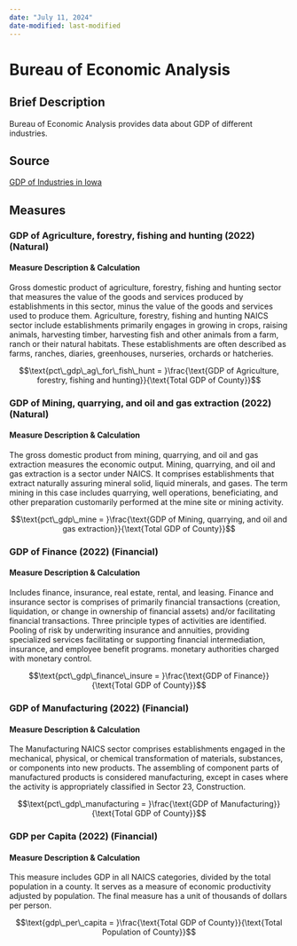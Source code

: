 ---
date: "July 11, 2024"
date-modified: last-modified
---

# Bureau of Economic Analysis {.unnumbered}

## Brief Description

Bureau of Economic Analysis provides data about GDP of different industries.

## Source

[GDP of Industries in Iowa](https://apps.bea.gov/itable/?ReqID=70&step=1&_gl=1*5gdtr7*_ga*NDAwNDc3NzI0LjE3MjcyODk1NzU.*_ga_J4698JNNFT*MTcyNzQ1MjIyOS4zLjEuMTcyNzQ1NDY2OS42MC4wLjA.#eyJhcHBpZCI6NzAsInN0ZXBzIjpbMSwyOSwyNSwzMSwyNiwyNywzMCwzMF0sImRhdGEiOltbIlRhYmxlSWQiLCI1MDEiXSxbIk1ham9yX0FyZWEiLCI0Il0sWyJTdGF0ZSIsWyIxOTAwMCJdXSxbIkFyZWEiLFsiWFgiXV0sWyJTdGF0aXN0aWMiLCItMSJdLFsiVW5pdF9vZl9tZWFzdXJlIiwiTGV2ZWxzIl0sWyJZZWFyIixbIjIwMjIiXV0sWyJZZWFyQmVnaW4iLCItMSJdLFsiWWVhcl9FbmQiLCItMSJdXX0=)

## Measures

### GDP of Agriculture, forestry, fishing and hunting (2022) (Natural)

#### Measure Description & Calculation

Gross domestic product of agriculture, forestry, fishing and hunting sector that measures the value of the goods and services produced by establishments in this sector, minus the value of the goods and services used to produce them. Agriculture, forestry, fishing and hunting NAICS sector include establishments primarily engages in growing in crops, raising animals, harvesting timber, harvesting fish and other animals from a farm, ranch or their natural habitats. These establishments are often described as farms, ranches, diaries, greenhouses, nurseries, orchards or hatcheries.

$$\text{pct\_gdp\_ag\_for\_fish\_hunt = }\frac{\text{GDP of Agriculture, forestry, fishing and hunting}}{\text{Total GDP of County}}$$

### GDP of Mining, quarrying, and oil and gas extraction (2022) (Natural)

#### Measure Description & Calculation

The gross domestic product from mining, quarrying, and oil and gas extraction measures the economic output. Mining, quarrying, and oil and gas extraction is a sector under NAICS. It comprises establishments that extract naturally assuring mineral solid, liquid minerals, and gases. The term mining in this case includes quarrying, well operations, beneficiating, and other preparation customarily performed at the mine site or mining activity.

$$\text{pct\_gdp\_mine = }\frac{\text{GDP of Mining, quarrying, and oil and gas extraction}}{\text{Total GDP of County}}$$

### GDP of Finance (2022) (Financial)

#### Measure Description & Calculation

Includes finance, insurance, real estate, rental, and leasing. Finance and insurance sector is comprises of primarily financial transactions (creation, liquidation, or change in ownership of financial assets) and/or facilitating financial transactions. Three principle types of activities are identified. Pooling of risk by underwriting insurance and annuities, providing specialized services facilitating or supporting financial intermediation, insurance, and employee benefit programs. monetary authorities charged with monetary control.

$$\text{pct\_gdp\_finance\_insure = }\frac{\text{GDP of Finance}}{\text{Total GDP of County}}$$

### GDP of Manufacturing (2022) (Financial)

#### Measure Description & Calculation

The Manufacturing NAICS sector comprises establishments engaged in the mechanical, physical, or chemical transformation of materials, substances, or components into new products. The assembling of component parts of manufactured products is considered manufacturing, except in cases where the activity is appropriately classified in Sector 23, Construction.

$$\text{pct\_gdp\_manufacturing = }\frac{\text{GDP of Manufacturing}}{\text{Total GDP of County}}$$

### GDP per Capita (2022) (Financial)

#### Measure Description & Calculation

This measure includes GDP in all NAICS categories, divided by the total population in a county. It serves as a measure of economic productivity adjusted by population. The final measure has a unit of thousands of dollars per person.

$$\text{gdp\_per\_capita = }\frac{\text{Total GDP of County}}{\text{Total Population of County}}$$
